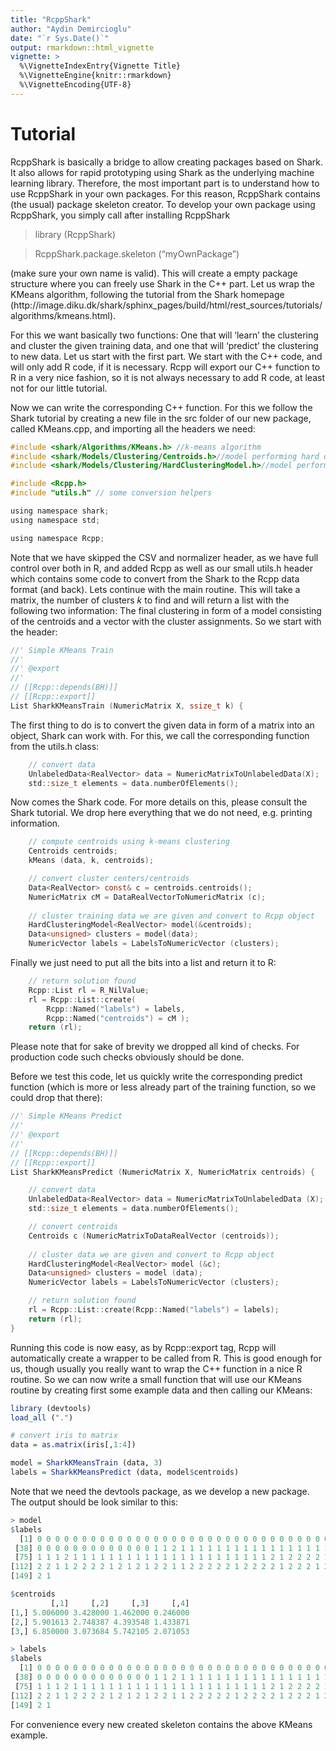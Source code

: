 ```yaml
---
title: "RcppShark"
author: "Aydin Demircioglu"
date: "`r Sys.Date()`"
output: rmarkdown::html_vignette
vignette: >
  %\VignetteIndexEntry{Vignette Title}
  %\VignetteEngine{knitr::rmarkdown}
  %\VignetteEncoding{UTF-8}
---
```



# Tutorial

RcppShark is basically a bridge to allow creating packages based on Shark. It also allows for rapid prototyping using Shark as the underlying machine learning library. Therefore, the most important part is to understand how to use RcppShark in your own packages. For this reason, RcppShark contains (the usual) package skeleton creator. To develop your own package using RcppShark, you simply call after installing RcppShark

> library (RcppShark)

> RcppShark.package.skeleton ("myOwnPackage")

(make sure your own name is valid). This will create a empty package structure where you can freely use Shark in the C++ part. Let us wrap the KMeans algorithm, following the tutorial from the Shark homepage (http://image.diku.dk/shark/sphinx_pages/build/html/rest_sources/tutorials/algorithms/kmeans.html). 

For this we want basically two functions: One that will 'learn' the clustering and cluster the given training data, and one that will 'predict' the clustering to new data. Let us start with the first part. We start with the C++ code, and will only add R code, if it is necessary. Rcpp will export our C++ function to R in a very nice fashion, so it is not always necessary to add R code, at least not for our little tutorial.

Now we can write the corresponding C++ function. For this we follow the Shark tutorial by creating a new file in the src folder of our new package, called KMeans.cpp, and importing all the headers we need:

```c
#include <shark/Algorithms/KMeans.h> //k-means algorithm
#include <shark/Models/Clustering/Centroids.h>//model performing hard clustering of points
#include <shark/Models/Clustering/HardClusteringModel.h>//model performing hard clustering of points

#include <Rcpp.h>
#include "utils.h" // some conversion helpers

using namespace shark;
using namespace std;

using namespace Rcpp;
```

Note that we have skipped the CSV and normalizer header, as we have full control over both in R, and added Rcpp as well as our small utils.h header which contains some code to convert from the Shark to the Rcpp data format (and back). Lets continue with the main routine. This will take a matrix, the number of clusters $k$ to find and will return a list with the following two information: The final clustering in form of a model consisting of the centroids and a vector with the cluster assignments. So we start with the header:

```c
//' Simple KMeans Train
//' 
//' @export
//'
// [[Rcpp::depends(BH)]]    
// [[Rcpp::export]]	
List SharkKMeansTrain (NumericMatrix X, ssize_t k) {
```

The first thing to do is to convert the given data in form of a matrix into an object, Shark can work with. For this, we call the corresponding function from the utils.h class:

```c
	// convert data
	UnlabeledData<RealVector> data = NumericMatrixToUnlabeledData(X);
	std::size_t elements = data.numberOfElements();
```

Now comes the Shark code. For more details on this, please consult the Shark tutorial. We drop here everything that we do not need, e.g. printing information.

```c
	// compute centroids using k-means clustering
	Centroids centroids;
	kMeans (data, k, centroids);

	// convert cluster centers/centroids
	Data<RealVector> const& c = centroids.centroids();
	NumericMatrix cM = DataRealVectorToNumericMatrix (c);
	
	// cluster training data we are given and convert to Rcpp object
	HardClusteringModel<RealVector> model(&centroids);
	Data<unsigned> clusters = model(data);
	NumericVector labels = LabelsToNumericVector (clusters);
```

Finally we just need to put all the bits into a list and return it to R:
	
```c
	// return solution found 
	Rcpp::List rl = R_NilValue;
	rl = Rcpp::List::create(
		Rcpp::Named("labels") = labels,
		Rcpp::Named("centroids") = cM );
	return (rl);

```

Please note that for sake of brevity we dropped all kind of checks. For production code such checks obviously should be done.

Before we test this code, let us quickly write the corresponding predict function (which is more or less already part of the training function, so we could drop that there):

```c
//' Simple KMeans Predict
//' 
//' @export
//'
// [[Rcpp::depends(BH)]]    
// [[Rcpp::export]]	
List SharkKMeansPredict (NumericMatrix X, NumericMatrix centroids) {

	// convert data
	UnlabeledData<RealVector> data = NumericMatrixToUnlabeledData (X);
	std::size_t elements = data.numberOfElements();

	// convert centroids
	Centroids c (NumericMatrixToDataRealVector (centroids));
	
	// cluster data we are given and convert to Rcpp object
	HardClusteringModel<RealVector> model (&c);
	Data<unsigned> clusters = model (data);
	NumericVector labels = LabelsToNumericVector (clusters);

	// return solution found 
	rl = Rcpp::List::create(Rcpp::Named("labels") = labels);
	return (rl);
}
```

Running this code is now easy, as by Rcpp::export tag, Rcpp will automatically create a wrapper to be called from R. This is good enough for us, though usually you really want to wrap the C++ function in a nice R routine. So we can now write a small function that will use our KMeans routine by creating first some example data and then calling our KMeans:

```r
library (devtools)
load_all (".")

# convert iris to matrix
data = as.matrix(iris[,1:4])

model = SharkKMeansTrain (data, 3)
labels = SharkKMeansPredict (data, model$centroids)
```

Note that we need the devtools package, as we develop a new package.  The output should be look similar to this:

```r
> model
$labels
  [1] 0 0 0 0 0 0 0 0 0 0 0 0 0 0 0 0 0 0 0 0 0 0 0 0 0 0 0 0 0 0 0 0 0 0 0 0 0
 [38] 0 0 0 0 0 0 0 0 0 0 0 0 0 1 1 2 1 1 1 1 1 1 1 1 1 1 1 1 1 1 1 1 1 1 1 1 1
 [75] 1 1 1 2 1 1 1 1 1 1 1 1 1 1 1 1 1 1 1 1 1 1 1 1 1 1 2 1 2 2 2 2 1 2 2 2 2
[112] 2 2 1 1 2 2 2 2 1 2 1 2 1 2 2 1 1 2 2 2 2 2 1 2 2 2 2 1 2 2 2 1 2 2 2 1 2
[149] 2 1

$centroids
         [,1]     [,2]     [,3]     [,4]
[1,] 5.006000 3.428000 1.462000 0.246000
[2,] 5.901613 2.748387 4.393548 1.433871
[3,] 6.850000 3.073684 5.742105 2.071053

> labels
$labels
  [1] 0 0 0 0 0 0 0 0 0 0 0 0 0 0 0 0 0 0 0 0 0 0 0 0 0 0 0 0 0 0 0 0 0 0 0 0 0
 [38] 0 0 0 0 0 0 0 0 0 0 0 0 0 1 1 2 1 1 1 1 1 1 1 1 1 1 1 1 1 1 1 1 1 1 1 1 1
 [75] 1 1 1 2 1 1 1 1 1 1 1 1 1 1 1 1 1 1 1 1 1 1 1 1 1 1 2 1 2 2 2 2 1 2 2 2 2
[112] 2 2 1 1 2 2 2 2 1 2 1 2 1 2 2 1 1 2 2 2 2 2 1 2 2 2 2 1 2 2 2 1 2 2 2 1 2
[149] 2 1
```

For convenience every new created skeleton contains the above KMeans example.

